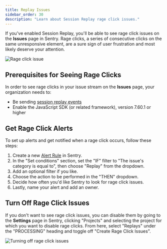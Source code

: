 ```yaml
---
title: Replay Issues
sidebar_order: 30
description: "Learn about Session Replay rage click issues."
---
```


If you've enabled Session Replay, you'll be able to see rage click issues on the **Issues** page in Sentry. Rage clicks, a series of consecutive clicks on the same unresponsive element, are a sure sign of user frustration and most likely deserve your attention.

![Rage click issue](/product/issues/issue-details/replay-issues/Rage-click-issue-in-issue-stream.png)

## Prerequisites for Seeing Rage Clicks

In order to see rage clicks in your issue stream on the **Issues** page, your organization needs to:

- Be sending [session replay events](/product/session-replay/getting-started/)
- Enable the JavaScript SDK (or related framework), version 7.60.1 or higher

## Get Rage Click Alerts

To set up alerts and get notified when a rage click occurs, follow these steps:

1. Create a new [Alert Rule](https://sentry.sentry.io/alerts/new/issue/) in Sentry.
2. In the "Set conditions" section, set the "IF" filter to "The issue's category is equal to", then choose "Replay" from the dropdown.
3. Add an optional filter if you like.
5. Choose the action to be performed in the "THEN" dropdown.
6. Decide how often you'd like Sentry to look for rage click issues.
7. Lastly, name your alert and add an owner.

## Turn Off Rage Click Issues

If you don't want to see rage click issues, you can disable them by going to the **Settings** page in Sentry, clicking "Projects" and selecting the project for which you want to disable rage clicks. From here, select "Replays" under the "PROCESSING" heading and toggle off "Create Rage Click Issues".

![Turning off rage click issues](/product/issues/issue-details/replay-issues/Turning-off-rage-clicks-toggle.png)
